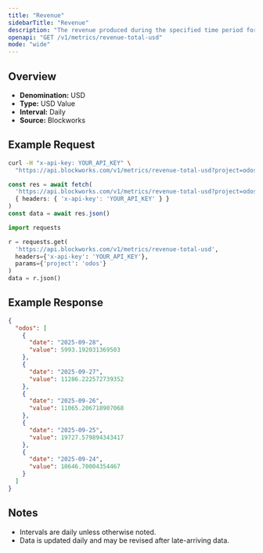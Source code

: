 ```yaml
---
title: "Revenue"
sidebarTitle: "Revenue"
description: "The revenue produced during the specified time period for given project."
openapi: "GET /v1/metrics/revenue-total-usd"
mode: "wide"
---
```


## Overview

- **Denomination:** USD
- **Type:** USD Value
- **Interval:** Daily
- **Source:** Blockworks

## Example Request

<CodeGroup>

```bash cURL
curl -H "x-api-key: YOUR_API_KEY" \
  "https://api.blockworks.com/v1/metrics/revenue-total-usd?project=odos"
```

```typescript TypeScript
const res = await fetch(
  'https://api.blockworks.com/v1/metrics/revenue-total-usd?project=odos',
  { headers: { 'x-api-key': 'YOUR_API_KEY' } }
)
const data = await res.json()
```

```python Python
import requests

r = requests.get(
  'https://api.blockworks.com/v1/metrics/revenue-total-usd',
  headers={'x-api-key': 'YOUR_API_KEY'},
  params={'project': 'odos'}
)
data = r.json()
```

</CodeGroup>

## Example Response

```json
{
  "odos": [
    {
      "date": "2025-09-28",
      "value": 5993.192031369503
    },
    {
      "date": "2025-09-27",
      "value": 11286.222572739352
    },
    {
      "date": "2025-09-26",
      "value": 11065.206718907068
    },
    {
      "date": "2025-09-25",
      "value": 19727.579894343417
    },
    {
      "date": "2025-09-24",
      "value": 10646.70004354467
    }
  ]
}
```

## Notes
- Intervals are daily unless otherwise noted.
- Data is updated daily and may be revised after late-arriving data.